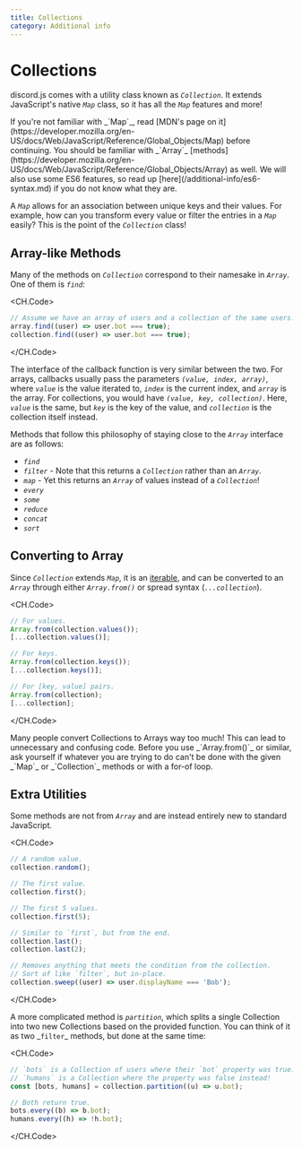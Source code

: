 ```yaml
---
title: Collections
category: Additional info
---
```


# Collections

discord.js comes with a utility class known as _`Collection`_.
It extends JavaScript's native _`Map`_ class, so it has all the _`Map`_ features and more!

<Alert title="Warning" type="warning">
	If you're not familiar with _`Map`_, read [MDN's page on
	it](https://developer.mozilla.org/en-US/docs/Web/JavaScript/Reference/Global_Objects/Map) before continuing. You
	should be familiar with _`Array`_
	[methods](https://developer.mozilla.org/en-US/docs/Web/JavaScript/Reference/Global_Objects/Array) as well. We will
	also use some ES6 features, so read up [here](/additional-info/es6-syntax.md) if you do not know what they are.
</Alert>

A _`Map`_ allows for an association between unique keys and their values.
For example, how can you transform every value or filter the entries in a _`Map`_ easily?
This is the point of the _`Collection`_ class!

## Array-like Methods

Many of the methods on _`Collection`_ correspond to their namesake in _`Array`_. One of them is _`find`_:

<CH.Code>

```js
// Assume we have an array of users and a collection of the same users.
array.find((user) => user.bot === true);
collection.find((user) => user.bot === true);
```

</CH.Code>

The interface of the callback function is very similar between the two.
For arrays, callbacks usually pass the parameters _`(value, index, array)`_, where _`value`_ is the value iterated to,
_`index`_ is the current index, and _`array`_ is the array. For collections, you would have _`(value, key, collection)`_.
Here, _`value`_ is the same, but _`key`_ is the key of the value, and _`collection`_ is the collection itself instead.

Methods that follow this philosophy of staying close to the _`Array`_ interface are as follows:

- _`find`_
- _`filter`_ - Note that this returns a _`Collection`_ rather than an _`Array`_.
- _`map`_ - Yet this returns an _`Array`_ of values instead of a _`Collection`_!
- _`every`_
- _`some`_
- _`reduce`_
- _`concat`_
- _`sort`_

## Converting to Array

Since _`Collection`_ extends _`Map`_, it is an [iterable](https://developer.mozilla.org/en-US/docs/Web/JavaScript/Reference/Iteration_protocols), and can be converted to an _`Array`_ through either _`Array.from()`_ or spread syntax (_`...collection`_).

<CH.Code>

```js
// For values.
Array.from(collection.values());
[...collection.values()];

// For keys.
Array.from(collection.keys());
[...collection.keys()];

// For [key, value] pairs.
Array.from(collection);
[...collection];
```

</CH.Code>

<Alert title="Warning" type="warning">
	Many people convert Collections to Arrays way too much! This can lead to unnecessary and confusing code. Before you
	use _`Array.from()`_ or similar, ask yourself if whatever you are trying to do can't be done with the given _`Map`_ or
	_`Collection`_ methods or with a for-of loop.
</Alert>

## Extra Utilities

Some methods are not from _`Array`_ and are instead entirely new to standard JavaScript.

<CH.Code>

```js
// A random value.
collection.random();

// The first value.
collection.first();

// The first 5 values.
collection.first(5);

// Similar to `first`, but from the end.
collection.last();
collection.last(2);

// Removes anything that meets the condition from the collection.
// Sort of like `filter`, but in-place.
collection.sweep((user) => user.displayName === 'Bob');
```

</CH.Code>

A more complicated method is _`partition`_, which splits a single Collection into two new Collections based on the provided function.
You can think of it as two \_`filter`\_ methods, but done at the same time:

<CH.Code>

```js
// `bots` is a Collection of users where their `bot` property was true.
// `humans` is a Collection where the property was false instead!
const [bots, humans] = collection.partition((u) => u.bot);

// Both return true.
bots.every((b) => b.bot);
humans.every((h) => !h.bot);
```

</CH.Code>
